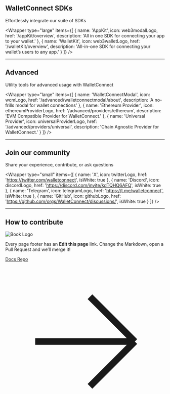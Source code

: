 
## WalletConnect SDKs

Effortlessly integrate our suite of SDKs

<Wrapper
  type="large"
  items={[
    {
      name: 'AppKit',
      icon: web3modalLogo,
      href: '/appKit/overview',
      description: 'All in one SDK for connecting your app to your wallet.'
    },
    {
      name: 'WalletKit',
      icon: web3walletLogo,
      href: '/walletKit/overview',
      description: 'All-in-one SDK for connecting your wallet’s users to any app.'
    }
  ]}
/>

<hr className="home__divider" />

## Advanced

Utility tools for advanced usage with WalletConnect

<Wrapper
  type="large"
  items={[
    {
      name: 'WalletConnectModal',
      icon: wcmLogo,
      href: '/advanced/walletconnectmodal/about',
      description: 'A no-frills modal for wallet connections'
    },
    {
      name: 'Ethereum Provider',
      icon: ethereumProviderLogo,
      href: '/advanced/providers/ethereum',
      description: 'EVM Compatible Provider for WalletConnect.'
    },
    {
      name: 'Universal Provider',
      icon: universalProviderLogo,
      href: '/advanced/providers/universal',
      description: 'Chain Agnostic Provider for WalletConnect.'
    }
  ]}
/>

<hr className="home__divider" />

## Join our community

Share your experience, contribute, or ask questions

<Wrapper
  type="small"
  items={[
    {
      name: 'X',
      icon: twitterLogo,
      href: 'https://twitter.com/walletconnect',
      isWhite: true
    },
    {
      name: 'Discord',
      icon: discordLogo,
      href: 'https://discord.com/invite/kdTQHQ6AFQ',
      isWhite: true
    },
    {
      name: 'Telegram',
      icon: telegramLogo,
      href: 'https://t.me/walletconnect',
      isWhite: true
    },
    {
      name: 'GitHub',
      icon: githubLogo,
      href: 'https://github.com/orgs/WalletConnect/discussions/',
      isWhite: true
    }
  ]}
/>

<hr className="home__divider" />

## How to contribute

<div className="home__contribute">
  <div className="home__contribute--heading">
    <img src={bookLogo} alt="Book Logo" />
    <p className="home__contribute--text">
      Every page footer has an <strong>Edit this page</strong> link. Change the Markdown, open a
      Pull Request and we’ll merge it!
    </p>
  </div>
  <a href="https://github.com/WalletConnect/walletconnect-docs/" target="_blank">
    Docs Repo
    <svg
      xmlns="http://www.w3.org/2000/svg"
      fill="none"
      viewBox="0 0 24 24"
      strokeWidth={2}
      stroke="currentColor"
    >
      <path
        strokeLinecap="round"
        strokeLinejoin="round"
        d="M4.5 12h15m0 0l-6.75-6.75M19.5 12l-6.75 6.75"
      />
    </svg>
  </a>
</div>
